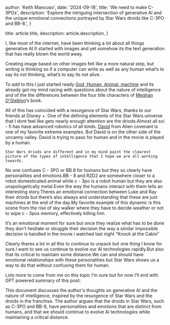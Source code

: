 
  author: 'Keith Mancuso',
  date: '2024-09-18',
  title: 'We need to make C-3POs',
  description:
    'Explore the intriguing intersection of generative AI and the unique emotional connections portrayed by Star Wars droids like C-3PO and BB-8.',
}

  title: article.title,
  description: article.description,
}


I, like most of the internet, have been thinking a lot about all things generative AI.It started with images and yet somehow its the text generation that has really blown the world away.

Creating image based on other images felt like a more natural step, but writing is thinking so if a computer can write as well as any human what’s to say its not thinking, what’s to say its not alive.

To add to this I just started ready [God, Human, Animal, machine](https://bookshop.org/p/books/god-human-animal-machine-technology-metaphor-and-the-search-for-meaning-meghan-o-gieblyn/15776439?ean=9780525562719) and its already got my mind racing with questions about the nature of intelligence and of the the differences between the four title characters of [Meghan O'Gieblyn](https://bookshop.org/contributors/meghan-o-gieblyn)‘s book.

All of this has coincided with a resurgance of Star Wars, thanks to our friends at Disney +. One of the defining elements of the Star Wars universe that I dont feel like gets nearly enough attention are the driods.Almost all sci - fi has have advanced robotics of all kinds. [David](https://en.wikipedia.org/wiki/David_8) from Alien covenant is one of my favorite extreme examples. But David is on the other side of the uncanny valley. David is trying to pass for human and in the movie is played by a human.

    Star Wars driods are different and in my mind paint the clearest picture of the types of intelligence that I hope we are all working towards.

No one confuses C - 3PO or BB 8 for humans but they so clearly have personalities and emotions.BB - 8 and R2D2 are somewhere closer to a robot domesticated animal while c - 3po is a robot human but they are also unapologetically metal.Even the way the humans interact with them tells an interesting story.Theres an emotional connection between Luke and Ray their driods but there’s also always and understanding that these are just machines at the end of the day.My favorite example of this dynamic is this scene from the rise of sky walker where they have to decide weather or not to wipe c - 3pos memory, effectively killing him.

<YouTube id="diCsvqYhY8A" />

It’s an emotional moment for sure but once they realize what has to be done they don’t hesitate or struggle their decision the way a similar impossible decision is handled in the movie i watched last night “Knock at the Cabin”

<YouTube id="0wiBHEACNHs" />

Clearly theres a lot in all this to continue to unpack but one thing I know for sure.I want to see us continue to evolve our AI technologies rapidly.But also that its critical to maintain some distance.We can and should have emotional relationships with these personalities but Star Wars shows us a way to do that without confusing them for human.

Lots more to come from me on this topic I’m sure but for now I’ll end with GPT powered summary of this post:

This document discusses the author's thoughts on generative AI and the nature of intelligence, inspired by the resurgence of Star Wars and the droids in the franchise. The author argues that the droids in Star Wars, such as C-3PO and BB-8, have personalities and emotions that are distinct from humans, and that we should continue to evolve AI technologies while maintaining a critical distance.
